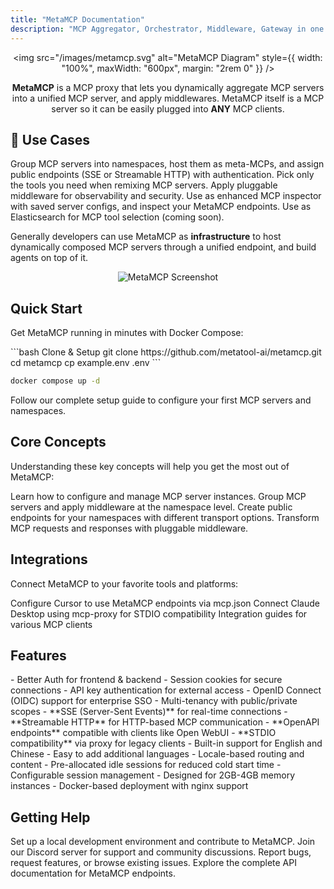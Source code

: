 ```yaml
---
title: "MetaMCP Documentation"
description: "MCP Aggregator, Orchestrator, Middleware, Gateway in one docker"
---
```


<div align="center">

<img src="/images/metamcp.svg" alt="MetaMCP Diagram" style={{ width: "100%", maxWidth: "600px", margin: "2rem 0" }} />

**MetaMCP** is a MCP proxy that lets you dynamically aggregate MCP servers into a unified MCP server, and apply middlewares. MetaMCP itself is a MCP server so it can be easily plugged into **ANY** MCP clients.

</div>

## 🎯 Use Cases

<CardGroup cols={2}>
  <Card title="Group & Host MCP Servers" icon="folder-open">
    Group MCP servers into namespaces, host them as meta-MCPs, and assign public endpoints (SSE or Streamable HTTP) with authentication.
  </Card>
  <Card title="Cherry-pick Tools" icon="hand-point-up">
    Pick only the tools you need when remixing MCP servers. Apply pluggable middleware for observability and security.
  </Card>
  <Card title="Enhanced Inspector" icon="magnifying-glass">
    Use as enhanced MCP inspector with saved server configs, and inspect your MetaMCP endpoints.
  </Card>
  <Card title="Tool Search Engine" icon="search">
    Use as Elasticsearch for MCP tool selection (coming soon).
  </Card>
</CardGroup>

Generally developers can use MetaMCP as **infrastructure** to host dynamically composed MCP servers through a unified endpoint, and build agents on top of it.

<div align="center">
  <img src="/images/metamcp_screenshot.png" alt="MetaMCP Screenshot" style={{ width: "100%", maxWidth: "800px", margin: "2rem 0", borderRadius: "8px", boxShadow: "0 4px 6px rgba(0, 0, 0, 0.1)" }} />
</div>

## Quick Start

Get MetaMCP running in minutes with Docker Compose:

<CodeGroup>
```bash Clone & Setup
git clone https://github.com/metatool-ai/metamcp.git
cd metamcp
cp example.env .env
```

```bash Start with Docker
docker compose up -d
```
</CodeGroup>

<Card title="Continue with Quickstart Guide" icon="rocket" href="/quickstart">
  Follow our complete setup guide to configure your first MCP servers and namespaces.
</Card>

## Core Concepts

Understanding these key concepts will help you get the most out of MetaMCP:

<CardGroup cols={2}>
  <Card title="MCP Servers" icon="server" href="/concepts/mcp-servers">
    Learn how to configure and manage MCP server instances.
  </Card>
  <Card title="Namespaces" icon="folder" href="/concepts/namespaces">
    Group MCP servers and apply middleware at the namespace level.
  </Card>
  <Card title="Endpoints" icon="globe" href="/concepts/endpoints">
    Create public endpoints for your namespaces with different transport options.
  </Card>
  <Card title="Middleware" icon="filter" href="/concepts/middleware">
    Transform MCP requests and responses with pluggable middleware.
  </Card>
</CardGroup>

## Integrations

Connect MetaMCP to your favorite tools and platforms:

<CardGroup cols={3}>
  <Card title="Cursor" icon="cursor" href="/integrations/cursor">
    Configure Cursor to use MetaMCP endpoints via mcp.json
  </Card>
  <Card title="Claude Desktop" icon="desktop" href="/integrations/claude-desktop">
    Connect Claude Desktop using mcp-proxy for STDIO compatibility
  </Card>
  <Card title="Other Clients" icon="plug" href="/integrations/troubleshooting">
    Integration guides for various MCP clients
  </Card>
</CardGroup>

## Features

<AccordionGroup>
  <Accordion icon="shield" title="Enterprise Authentication">
    - Better Auth for frontend & backend
    - Session cookies for secure connections
    - API key authentication for external access
    - OpenID Connect (OIDC) support for enterprise SSO
    - Multi-tenancy with public/private scopes
  </Accordion>

  <Accordion icon="network-wired" title="Multiple Transport Options">
    - **SSE (Server-Sent Events)** for real-time connections
    - **Streamable HTTP** for HTTP-based MCP communication
    - **OpenAPI endpoints** compatible with clients like Open WebUI
    - **STDIO compatibility** via proxy for legacy clients
  </Accordion>

  <Accordion icon="globe" title="Internationalization">
    - Built-in support for English and Chinese
    - Easy to add additional languages
    - Locale-based routing and content
  </Accordion>

  <Accordion icon="chart-line" title="Performance & Scalability">
    - Pre-allocated idle sessions for reduced cold start time
    - Configurable session management
    - Designed for 2GB-4GB memory instances
    - Docker-based deployment with nginx support
  </Accordion>
</AccordionGroup>

## Getting Help

<CardGroup cols={2}>
  <Card title="Development Guide" icon="code" href="/development">
    Set up a local development environment and contribute to MetaMCP.
  </Card>
  <Card title="Discord Community" icon="discord" href="https://discord.gg/mNsyat7mFX">
    Join our Discord server for support and community discussions.
  </Card>
  <Card title="GitHub Issues" icon="github" href="https://github.com/metatool-ai/metamcp/issues">
    Report bugs, request features, or browse existing issues.
  </Card>
  <Card title="API Reference" icon="book" href="/api-reference/introduction">
    Explore the complete API documentation for MetaMCP endpoints.
  </Card>
</CardGroup>
